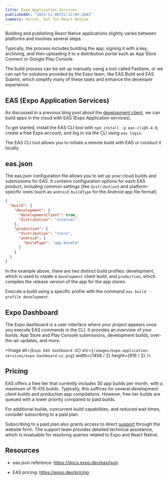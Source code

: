 ```yaml
---
title: Expo Application Services
publishedAt: "2023-11-06T22:12:03.284Z"
summary: Vercel, but for React Native.
---
```


Building and publishing React Native applications slightly varies between platforms and involves several steps.

Typically, the process includes building the app, signing it with a key, archiving, and then uploading it to a distribution portal such as App Store Connect or Google Play Console.

The build process can be set up manually using a tool called Fastlane, or we can opt for solutions provided by the Expo team, like EAS Build and EAS Submit, which simplify many of these tasks and enhance the developer experience.

## EAS (Expo Application Services)

As discussed in a previous blog post about the [development client](https://www.janez.tech/blog/using-external-packages-react-native#expo-dev-client), we can build apps in the cloud with EAS (Expo Application services).

To get started, install the EAS CLI tool with `npm install -g eas-cli@5.4.0`, create a free Expo account, and log in via the CLI using `eas login`.

The EAS CLI tool allows you to initiate a remote build with EAS or conduct it locally.

## eas.json

The eas.json configuration file allows you to set up your cloud builds and submissions for EAS. It contains configuration options for each EAS product, including common settings (like `distribution`) and platform-specific ones (such as `android.buildType` for the Android app file format).

```json
{
  "build": {
    "development": {
      "developmentClient": true,
      "distribution": "internal"
    },
    "production": {
      "distribution": "store",
      "android": {
        "buildType": "app-bundle"
      }
    }
  }
}
```

In the example above, there are two distinct build profiles: development, which is used to create a `development` client build, and `production`, which compiles the release version of the app for the app stores.

Execute a build using a specific profile with the command `eas build --profile development`.

## Expo Dashboard

The Expo dashboard is a user interface where your project appears once you execute EAS commands in the CLI. It provides an overview of your builds, App Store and Play Console submissions, development builds, over-the-air updates, and more.

<Image
  alt={`Expo EAS dashboard UI`}
  src={`/images/expo-application-services/expo-dashboard-ui.png`}
  width={1456 / 2}
  height={819 / 2}
/>

## Pricing

EAS offers a free tier that currently includes 30 app builds per month, with a maximum of 15 iOS builds. Typically, this suffices for several development client builds and production app compilations. However, free tier builds are queued with a lower priority compared to paid builds.

For additional builds, concurrent build capabilities, and reduced wait times, consider subscribing to a paid plan.

<Callout emoji="💡">

Subscribing to a paid plan also grants access to direct [support](https://expo.dev/contact) through the website form. The support team provides detailed technical assistance, which is invaluable for resolving queries related to Expo and React Native.

</Callout>

## Resources

- eas.json reference: https://docs.expo.dev/eas/json

- EAS pricing: https://expo.dev/pricing
